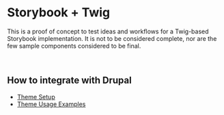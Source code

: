 <Meta title='Introduction' />

# Storybook + Twig

This is a proof of concept to test ideas and workflows for a Twig-based Storybook implementation. It is not to be considered complete, nor are the few sample components considered to be final.

<br />

## How to integrate with Drupal

- [Theme Setup](/story/drupal-theme-setup--page)
- [Theme Usage Examples](/story/drupal-theme-usage-examples--page)
